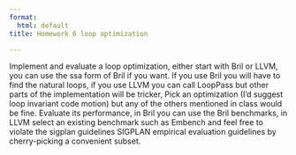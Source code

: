 ```yaml
---
format:
  html: default
title: Homework 6 loop optimization

---
```


Implement and evaluate a loop optimization, either start with Bril or LLVM, you
can use the ssa form of Bril if you want. If you use Bril you will have to find the natural
loops, if you use LLVM you can call LoopPass but other parts of the implementation will
be tricker, Pick an optimization (I’d suggest loop invariant code motion) but any of the
others mentioned in class would be fine. Evaluate its performance, in Bril you can use
the Bril benchmarks, in LLVM select an existing benchmark such as Embench and feel
free to violate the sigplan guidelines SIGPLAN empirical evaluation guidelines by
cherry-picking a convenient subset.